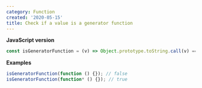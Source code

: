 ```yaml
---
category: Function
created: '2020-05-15'
title: Check if a value is a generator function
---
```


**JavaScript version**

```js isGeneratorFunction.js
const isGeneratorFunction = (v) => Object.prototype.toString.call(v) === '[object GeneratorFunction]';
```

**Examples**

```js examples.js
isGeneratorFunction(function () {}); // false
isGeneratorFunction(function* () {}); // true
```
